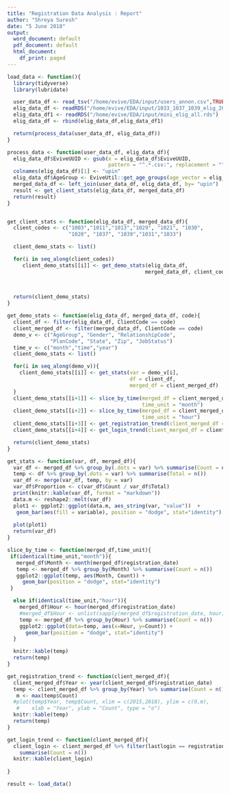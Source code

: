 ```yaml
---
title: "Registration Data Analysis : Report"
author: "Shreya Suresh"
date: "5 June 2018"
output:
  word_document: default
  pdf_document: default
  html_document:
    df_print: paged
---
```


```r
load_data <- function(){
  library(tidyverse)
  library(lubridate)

  user_data_df <- read_tsv("/home/evive/EDA/input/users_annon.csv",TRUE)
  elig_data_df <- readRDS("/home/evive/EDA/input/1033_1037_1039_elig_2018_06_04.rds.rds")
  elig_data_df1 <- readRDS("/home/evive/EDA/input/mini_elig_all.rds")
  elig_data_df <- rbind(elig_data_df,elig_data_df1)

  return(process_data(user_data_df, elig_data_df))
}

process_data <- function(user_data_df, elig_data_df){
  elig_data_df$EviveUUID <- gsub(x = elig_data_df$EviveUUID, 
                                 pattern = "^.*.csv:", replacement = "")
  colnames(elig_data_df)[1] <- "upin"
  elig_data_df$AgeGroup <- EviveUtil::get_age_groups(age_vector = elig_data_df$Age)
  merged_data_df <- left_join(user_data_df, elig_data_df, by= "upin")
  result <- get_client_stats(elig_data_df, merged_data_df)
  return(result)
}


get_client_stats <- function(elig_data_df, merged_data_df){
  client_codes <- c("1003","1011","1013","1029", "1021", "1030",
                    "1020", "1037", "1039","1031","1033")

  client_demo_stats <- list()

  for(i in seq_along(client_codes))
     client_demo_stats[[i]] <- get_demo_stats(elig_data_df,
                                             merged_data_df, client_codes[i])
  
   

  return(client_demo_stats)
}

get_demo_stats <- function(elig_data_df, merged_data_df, code){
  client_df <- filter(elig_data_df, ClientCode == code)
  client_merged_df <- filter(merged_data_df, ClientCode == code)
  demo_v <- c("AgeGroup", "Gender", "RelationshipCode",
              "PlanCode", "State", "Zip", "JobStatus")
  time_v <- c("month","time","year")
  client_demo_stats <- list()

  for(i in seq_along(demo_v)){
    client_demo_stats[[i]] <- get_stats(var = demo_v[i],
                                        df = client_df,
                                        merged_df = client_merged_df)
  }
  client_demo_stats[[i+1]] <- slice_by_time(merged_df = client_merged_df,
                                            time_unit = "month")
  client_demo_stats[[i+2]] <- slice_by_time(merged_df = client_merged_df,
                                            time_unit = "hour")
  client_demo_stats[[i+3]] <- get_registration_trend(client_merged_df = client_merged_df)
  client_demo_stats[[i+4]] <- get_login_trend(client_merged_df = client_merged_df)

  return(client_demo_stats)
}
```

```r
get_stats <- function(var, df, merged_df){
  var_df <- merged_df %>% group_by(.dots = var) %>% summarise(Count = n())
  temp <- df %>% group_by(.dots = var) %>% summarise(Total = n())
  var_df <- merge(var_df, temp, by = var)
  var_df$Proportion <- c(var_df$Count / var_df$Total)
  print(knitr::kable(var_df, format = "markdown"))
  data.m <- reshape2::melt(var_df)
  plot1 <- ggplot2::ggplot(data.m, aes_string(var, "value"))  +
   geom_bar(aes(fill = variable), position = "dodge", stat="identity")
  
  plot(plot1)
  return(var_df)
}
```

```r

slice_by_time <- function(merged_df,time_unit){
 if(identical(time_unit,"month")){
   merged_df$Month <- month(merged_df$registration_date)
   temp <- merged_df %>% group_by(Month) %>% summarise(Count = n())
   ggplot2::ggplot(temp, aes(Month, Count)) +
     geom_bar(position = "dodge", stat="identity")
 }

  else if(identical(time_unit,"hour")){
    merged_df$Hour <- hour(merged_df$registration_date)
    #merged_df$Hour <- unlist(sapply(merged_df$registration_date, hour))
    temp <- merged_df %>% group_by(Hour) %>% summarise(Count = n())
    ggplot2::ggplot(data=temp, aes(x=Hour, y=Count)) +
      geom_bar(position = "dodge", stat="identity")
  }

  knitr::kable(temp)
  return(temp)
}

get_registration_trend <- function(client_merged_df){
  client_merged_df$Year <- year(client_merged_df$registration_date)
  temp <- client_merged_df %>% group_by(Year) %>% summarise(Count = n())
   m <- max(temp$Count)
  #plot(temp$Year, temp$Count, xlim = c(2015,2018), ylim = c(0,m),
   #    xlab = "Year", ylab = "Count", type = "o")
  knitr::kable(temp)
  return(temp)
}

get_login_trend <- function(client_merged_df){
  client_login <- client_merged_df %>% filter(lastlogin == registration_date) %>%
    summarise(Count = n())
  knitr::kable(client_login)
  
}
```


```r
result <- load_data()
```

